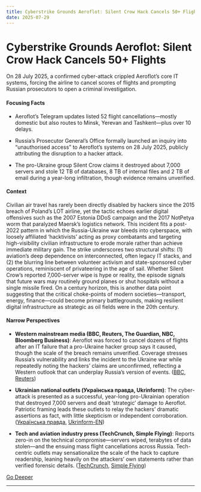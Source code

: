 ```yaml
---
title: Cyberstrike Grounds Aeroflot: Silent Crow Hack Cancels 50+ Flights
date: 2025-07-29
---
```


# Cyberstrike Grounds Aeroflot: Silent Crow Hack Cancels 50+ Flights

On 28 July 2025, a confirmed cyber-attack crippled Aeroflot’s core IT systems, forcing the airline to cancel scores of flights and prompting Russian prosecutors to open a criminal investigation.

#### Focusing Facts

- Aeroflot’s Telegram updates listed 52 flight cancellations—mostly domestic but also routes to Minsk, Yerevan and Tashkent—plus over 10 delays.

- Russia’s Prosecutor General’s Office formally launched an inquiry into “unauthorised access” to Aeroflot’s systems on 28 July 2025, publicly attributing the disruption to a hacker attack.

- The pro-Ukraine group Silent Crow claims it destroyed about 7,000 servers and stole 12 TB of databases, 8 TB of internal files and 2 TB of email during a year-long infiltration, though evidence remains unverified.

#### Context

Civilian air travel has rarely been directly disabled by hackers since the 2015 breach of Poland’s LOT airline, yet the tactic echoes earlier digital offensives such as the 2007 Estonia DDoS campaign and the 2017 NotPetya worm that paralyzed Maersk’s logistics network. This incident fits a post-2022 pattern in which the Russia-Ukraine war bleeds into cyberspace, with loosely affiliated ‘hacktivists’ acting as proxy combatants and targeting high-visibility civilian infrastructure to erode morale rather than achieve immediate military gain. The strike underscores two structural shifts: (1) aviation’s deep dependence on interconnected, often legacy IT stacks, and (2) the blurring line between volunteer activism and state-sponsored cyber operations, reminiscent of privateering in the age of sail. Whether Silent Crow’s reported 7,000-server wipe is hype or reality, the episode signals that future wars may routinely ground planes or shut hospitals without a single missile fired. On a century horizon, this is another data point suggesting that the critical choke-points of modern societies—transport, energy, finance—could become primary battlegrounds, making resilient digital infrastructure as strategic as oil fields were in the 20th century.

#### Narrow Perspectives

- **Western mainstream media (BBC, Reuters, The Guardian, NBC, Bloomberg Business)**: Aeroflot was forced to cancel dozens of flights after an IT failure that a pro-Ukraine hacker group says it caused, though the scale of the breach remains unverified. Coverage stresses Russia’s vulnerability and links the incident to the Ukraine war while repeatedly noting the hackers’ claims are unconfirmed, reflecting a Western outlook that can underplay Russia’s version of events. ([BBC](https://www.bbc.com/news/articles/c87e0ydy3d4o), [Reuters](https://www.reuters.com/en/russias-aeroflot-suffers-it-failure-hackers-claim-responsibility-2025-07-28/))

- **Ukrainian national outlets (Українська правда, Ukrinform)**: The cyber-attack is presented as a successful, year-long pro-Ukrainian operation that destroyed 7,000 servers and dealt ‘strategic’ damage to Aeroflot. Patriotic framing leads these outlets to relay the hackers’ dramatic assertions as fact, with little skepticism or independent corroboration. ([Українська правда](https://www.pravda.com.ua/eng/news/2025/07/28/7523738/), [Ukrinform-EN](https://www.ukrinform.net/rubric-ato/4019565-hackers-claim-they-destroyed-aeroflot-it-infrastructure.html))

- **Tech and aviation industry press (TechCrunch, Simple Flying)**: Reports zero-in on the technical compromise—servers wiped, terabytes of data stolen—and the ensuing mass flight cancellations across Russia. Tech-centric outlets may sensationalize the scale of the hack to capture readership, leaning heavily on the attackers’ own statements rather than verified forensic details. ([TechCrunch](https://techcrunch.com/2025/07/28/flights-grounded-as-russias-largest-airline-aeroflot-hit-by-cyberattack/), [Simple Flying](https://simpleflying.com/russias-aeroflot-crippled-by-ukrainian-cyber-attack/))


[Go Deeper](https://www.perplexity.ai/search?q=Cyberstrike+Grounds+Aeroflot%3A+Silent+Crow+Hack+Cancels+50%2B+Flights)

---

<a id='microsoft-positions-windows-11-24h2-as-most-reliable-ever-while-rushing-patches-eu-style-debloat-tools-and-migration-features'></a>

